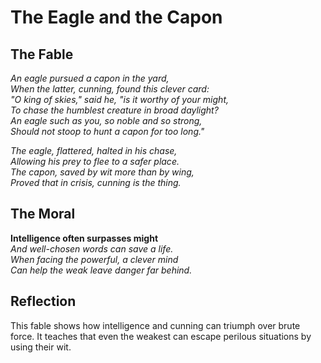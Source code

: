 # The Eagle and the Capon

## The Fable

*An eagle pursued a capon in the yard,*  
*When the latter, cunning, found this clever card:*  
*"O king of skies," said he, "is it worthy of your might,*  
*To chase the humblest creature in broad daylight?*  
*An eagle such as you, so noble and so strong,*  
*Should not stoop to hunt a capon for too long."*

*The eagle, flattered, halted in his chase,*  
*Allowing his prey to flee to a safer place.*  
*The capon, saved by wit more than by wing,*  
*Proved that in crisis, cunning is the thing.*

## The Moral

**Intelligence often surpasses might**  
*And well-chosen words can save a life.*  
*When facing the powerful, a clever mind*  
*Can help the weak leave danger far behind.*

## Reflection

This fable shows how intelligence and cunning can triumph over brute force. It teaches that even the weakest can escape perilous situations by using their wit.